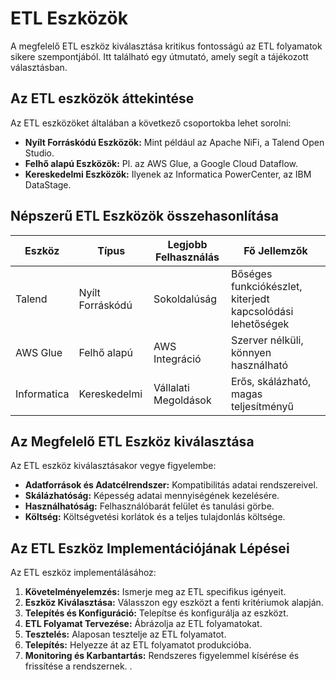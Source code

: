 # ETL Eszközök

A megfelelő ETL eszköz kiválasztása kritikus fontosságú az ETL folyamatok sikere szempontjából. Itt található egy útmutató, amely segít a tájékozott választásban.

## Az ETL eszközök áttekintése

Az ETL eszközöket általában a következő csoportokba lehet sorolni:

- **Nyílt Forráskódú Eszközök:** Mint például az Apache NiFi, a Talend Open Studio.
- **Felhő alapú Eszközök:** Pl. az AWS Glue, a Google Cloud Dataflow.
- **Kereskedelmi Eszközök:** Ilyenek az Informatica PowerCenter, az IBM DataStage.

## Népszerű ETL Eszközök összehasonlítása

| Eszköz | Típus | Legjobb Felhasználás | Fő Jellemzők |
|--------|-------|---------------------|---------------|
| Talend | Nyílt Forráskódú | Sokoldalúság | Bőséges funkciókészlet, kiterjedt kapcsolódási lehetőségek |
| AWS Glue | Felhő alapú | AWS Integráció | Szerver nélküli, könnyen használható |
| Informatica | Kereskedelmi | Vállalati Megoldások | Erős, skálázható, magas teljesítményű |

## Az Megfelelő ETL Eszköz kiválasztása

Az ETL eszköz kiválasztásakor vegye figyelembe:

- **Adatforrások és Adatcélrendszer:** Kompatibilitás adatai rendszereivel.
- **Skálázhatóság:** Képesség adatai mennyiségének kezelésére.
- **Használhatóság:** Felhasználóbarát felület és tanulási görbe.
- **Költség:** Költségvetési korlátok és a teljes tulajdonlás költsége.

## Az ETL Eszköz Implementációjának Lépései

Az ETL eszköz implementálásához:

1. **Követelményelemzés:** Ismerje meg az ETL specifikus igényeit.
2. **Eszköz Kiválasztása:** Válasszon egy eszközt a fenti kritériumok alapján.
3. **Telepítés és Konfiguráció:** Telepítse és konfigurálja az eszközt.
4. **ETL Folyamat Tervezése:** Ábrázolja az ETL folyamatokat.
5. **Tesztelés:** Alaposan tesztelje az ETL folyamatot.
6. **Telepítés:** Helyezze át az ETL folyamatot produkcióba.
7. **Monitoring és Karbantartás:** Rendszeres figyelemmel kísérése és frissítése a rendszernek.
.